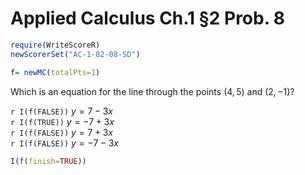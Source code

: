 Applied Calculus Ch.1 §2 Prob. 8  
========================================================

```r
require(WriteScoreR)
newScorerSet("AC-1-02-08-SD")
```

```r
f= newMC(totalPts=1)
```

Which is an equation for the line through the points $(4,5)$ and $(2,-1)$?

`r I(f(FALSE))` $y = 7 - 3x$     
`r I(f(TRUE))` $y = -7 + 3x$     
`r I(f(FALSE))` $y = 7 + 3x$     
`r I(f(FALSE))` $y = -7 - 3x$     

```r
I(f(finish=TRUE))
```


